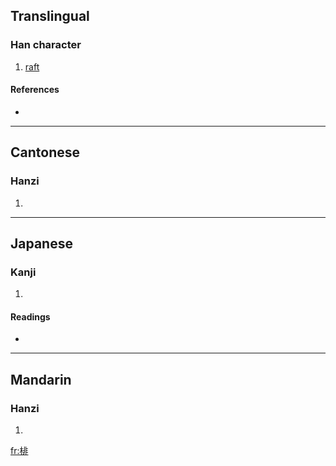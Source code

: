 ==Translingual==

===Han character===
{{Han char|rn=75|rad=木|as=08|sn=12|four=4191<sub>1</sub>|canj=木中一卜 (DLMY)}}

# [[raft]]

====References====
* {{Han ref|kx=0532.090|dkj=14928|dj=0920.160|hdz=21230.010|uh=68D1|ud=26833|bh=D9D3|bd=55763}}

----

==Cantonese==

===Hanzi===
{{yue-hanzi|jyut=|y=paai4}}

# {{defn|Cantonese|sort=木08}}

----

==Japanese==

===Kanji===
{{ja-kanji|grade=|rs=木08}}

# {{defn|Japanese|sort=木08}}

====Readings====
* {{ja-readings|on=[[はい]] (hai), [[ばい]] (bai)|kun=[[いかだ]] (ikada)}}

----

==Mandarin==

===Hanzi===
{{cmn-hanzi|pin=[[pái]] ([[pai2]])|wg=p'ai<sup>2</sup>}}

# {{defn|Mandarin|sort=木08}}

[[fr:棑]]